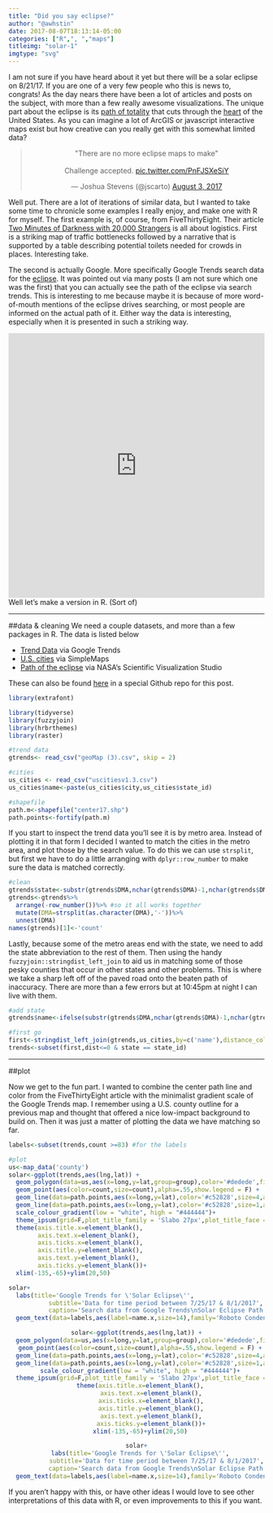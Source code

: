 ```yaml
---
title: "Did you say eclipse?"
author: "@awhstin"
date: 2017-08-07T18:13:14-05:00
categories: ["R",", ","maps"]
titleimg: "solar-1"
imgtype: "svg"
---
```

I am not sure if you have heard about it yet but there will be a solar eclipse on 8/21/17. If you are one of a very few people who this is news to, congrats! As the day nears there have been a lot of articles and posts on the subject, with more than a few really awesome visualizations. The unique part about the eclipse is its [path of totality](http://www.eclipse2017.org/2017/in_the_path.htm) that cuts through the [heart](https://www.youtube.com/results?search_query=total+eclipse+of+the+heart) of the United States. As you can imagine a lot of ArcGIS or javascript interactive maps exist but how creative can you really get with this somewhat limited data? 
<center>
<blockquote class="twitter-tweet" data-lang="en"><p lang="en" dir="ltr">&quot;There are no more eclipse maps to make&quot;<br><br>Challenge accepted. <a href="https://t.co/PnFJSXeSiY">pic.twitter.com/PnFJSXeSiY</a></p>&mdash; Joshua Stevens (@jscarto) <a href="https://twitter.com/jscarto/status/892933635761995780">August 3, 2017</a></blockquote>
<script async src="//platform.twitter.com/widgets.js" charset="utf-8"></script>
</center>
Well put. There are a lot of iterations of similar data, but I wanted to take some time to chronicle some examples I really enjoy, and make one with R for myself. The first example is, of course, from FiveThirtyEight. Their article [Two Minutes of Darkness with 20,000 Strangers](https://fivethirtyeight.com/features/eclipse-towns-planning/) is all about logistics. First is a striking map of traffic bottlenecks followed by a narrative that is supported by a table describing potential toilets needed for crowds in places. Interesting take.

The second is actually Google. More specifically Google Trends search data for the [eclipse](https://trends.google.com/trends/story/US_cu_YdGNpF0BAACx9M_en). It was pointed out via many posts (I am not sure which one was the first) that you can actually see the path of the eclipse via search trends. This is interesting to me because maybe it is because of more word-of-mouth mentions of the eclipse drives searching, or most people are informed on the actual path of it. Either way the data is interesting, especially when it is presented in such a striking way.

<iframe width='100%' height='520' frameborder='0' src='https://googledataorg.carto.com/u/googledata/viz/51003fc8-28bc-4ac8-9d30-3c430a19b0c1/embed_map' allowfullscreen webkitallowfullscreen mozallowfullscreen oallowfullscreen msallowfullscreen></iframe>

Well let's make a version in R. (Sort of)
<hr>
##data & cleaning
We need a couple datasets, and more than a few packages in R. The data is listed below

+ [Trend Data](https://github.com/awhstin/solareclipse/blob/master/geoMap%20(3).csv) via Google Trends
+ [U.S. cities](http://simplemaps.com/data/us-cities) via SimpleMaps
+ [Path of the eclipse](https://svs.gsfc.nasa.gov/4518) via NASA's Scientific Visualization Studio 

These can also be found [here](https://github.com/awhstin/solareclipse) in a special Github repo for this post.

```r
library(extrafont)
```
```r
library(tidyverse)
library(fuzzyjoin)
library(hrbrthemes)
library(raster)

#trend data
gtrends<- read_csv("geoMap (3).csv", skip = 2)

#cities
us_cities <- read_csv("uscitiesv1.3.csv")
us_cities$name<-paste(us_cities$city,us_cities$state_id)

#shapefile
path.m<-shapefile("center17.shp")
path.points<-fortify(path.m)
```

If you start to inspect the trend data you'll see it is by metro area. Instead of plotting it in that form I decided I wanted to match the cities in the metro area, and plot those by the search value. To do this we can use <code>strsplit</code>, but first we have to do a little arranging with <code>dplyr::row_number</code> to make sure the data is matched correctly. 

```r
#clean
gtrends$state<-substr(gtrends$DMA,nchar(gtrends$DMA)-1,nchar(gtrends$DMA))
gtrends<-gtrends%>%
  arrange(-row_number())%>% #so it all works together
  mutate(DMA=strsplit(as.character(DMA),'-'))%>%
  unnest(DMA)
names(gtrends)[1]<-'count'
```

Lastly, because some of the metro areas end with the state, we need to add the state abbreviation to the rest of them. Then using the handy <code>fuzzyjoin::stringdist_left_join</code> to aid us in matching some of those pesky counties that occur in other states and other problems. This is where we take a sharp left off of the paved road onto the beaten path of inaccuracy. There are more than a few errors but at 10:45pm at night I can live with them.  
```r
#add state
gtrends$name<-ifelse(substr(gtrends$DMA,nchar(gtrends$DMA)-1,nchar(gtrends$DMA))==gtrends$state,gtrends$DMA,paste(gtrends$DMA,gtrends$state))

#first go
first<-stringdist_left_join(gtrends,us_cities,by=c('name'),distance_col='dist')
trends<-subset(first,dist<=0 & state == state_id)
```
<hr>
##plot

Now we get to the fun part. I wanted to combine the center path line and color from the FiveThirtyEight article with the minimalist gradient scale of the Google Trends map. I remember using a U.S. county outline for a previous map and thought that offered a nice low-impact background to build on. Then it was just a matter of plotting the data we have matching so far. 

```r
labels<-subset(trends,count >=83) #for the labels

#plot
us<-map_data('county')
solar<-ggplot(trends,aes(lng,lat)) +
  geom_polygon(data=us,aes(x=long,y=lat,group=group),color='#dedede',fill=NA,alpha=.45,cex=.35,show.legend = F)+
  geom_point(aes(color=count,size=count),alpha=.55,show.legend = F) +
  geom_line(data=path.points,aes(x=long,y=lat),color='#c52828',size=4,alpha=.25,show.legend = F)+
  geom_line(data=path.points,aes(x=long,y=lat),color='#c52828',size=1,alpha=.75,show.legend = F)+
  scale_colour_gradient(low = "white", high = "#444444")+
  theme_ipsum(grid=F,plot_title_family = 'Slabo 27px',plot_title_face = 'bold',subtitle_size = 10,base_family = 'Roboto Condensed')+
  theme(axis.title.x=element_blank(),
        axis.text.x=element_blank(),
        axis.ticks.x=element_blank(),
        axis.title.y=element_blank(),
        axis.text.y=element_blank(),
        axis.ticks.y=element_blank())+
  xlim(-135,-65)+ylim(20,50)

solar+
  labs(title='Google Trends for \'Solar Eclipse\'',
           subtitle='Data for time period between 7/25/17 & 8/1/2017',
           caption='Search data from Google Trends\nSolar Eclipse Path Shapefile from NASA')+
  geom_text(data=labels,aes(label=name.x,size=14),family='Roboto Condensed' ,show.legend = F,check_overlap = T)
```
<center>
```r
solar<-ggplot(trends,aes(lng,lat)) +
  geom_polygon(data=us,aes(x=long,y=lat,group=group),color='#dedede',fill=NA,alpha=.45,cex=.35,show.legend = F)+
  geom_point(aes(color=count,size=count),alpha=.55,show.legend = F) +
  geom_line(data=path.points,aes(x=long,y=lat),color='#c52828',size=4,alpha=.25,show.legend = F)+
  geom_line(data=path.points,aes(x=long,y=lat),color='#c52828',size=1,alpha=.75,show.legend = F)+
  scale_colour_gradient(low = "white", high = "#444444")+
  theme_ipsum(grid=F,plot_title_family = 'Slabo 27px',plot_title_face = 'bold',subtitle_size = 10,base_family = 'Roboto Condensed')+
  theme(axis.title.x=element_blank(),
        axis.text.x=element_blank(),
        axis.ticks.x=element_blank(),
        axis.title.y=element_blank(),
        axis.text.y=element_blank(),
        axis.ticks.y=element_blank())+
  xlim(-135,-65)+ylim(20,50)

solar+
  labs(title='Google Trends for \'Solar Eclipse\'',
           subtitle='Data for time period between 7/25/17 & 8/1/2017',
           caption='Search data from Google Trends\nSolar Eclipse Path Shapefile from NASA')+
  geom_text(data=labels,aes(label=name.x,size=14),family='Roboto Condensed' ,show.legend = F,check_overlap = T)
```
</center>

If you aren't happy with this, or have other ideas I would love to see other interpretations of this data with R, or even improvements to this if you want.
